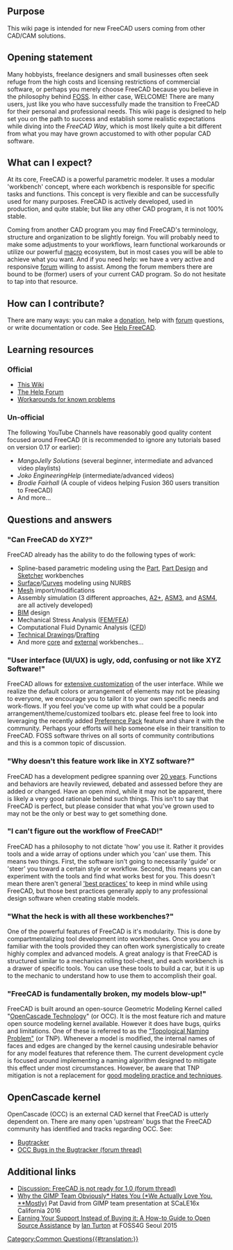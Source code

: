 <languages/>
<translate>

<!--T:68-->
{{VeryImportantMessage|While we welcome and encourage community growth and participation, demands, emotional rants and wild claims are generally poorly received as our community is made up of many experienced and passionate supporters of FreeCAD who have heard similar statements many times over. If you find a feature lacking, or something which is annoying for you, we highly encourage you to consider getting engaged with the code itself. FreeCAD is largely developed by a relatively small group of talented people who all have day jobs, families and other interests beyond just programming on-demand. If you have the skills (Python/C++) and motivation to participate, your contributions can help make FreeCAD even better than it is today. You can find tracked bugs/feature requests [https://github.com/FreeCAD/FreeCAD/issues here].}}

</translate>
{{TOCright}}
<translate>

== Purpose == <!--T:37-->

<!--T:38-->
This wiki page is intended for new FreeCAD users coming from other CAD/CAM solutions.

== Opening statement == <!--T:69-->

<!--T:70-->
Many hobbyists, freelance designers and small businesses often seek refuge from the high costs and licensing restrictions of commercial software, or perhaps you merely choose FreeCAD because you believe in the philosophy behind [https://en.wikipedia.org/wiki/FOSS FOSS]. In either case, WELCOME! There are many users, just like you who have successfully made the transition to FreeCAD for their personal and professional needs. This wiki page is designed to help set you on the path to success and establish some realistic expectations while diving into the ''FreeCAD Way'', which is most likely quite a bit different from what you may have grown accustomed to with other popular CAD software.

== What can I expect? == <!--T:43-->

<!--T:44-->
At its core, FreeCAD is a powerful parametric modeler. It uses a modular 'workbench' concept, where each workbench is responsible for specific tasks and functions. This concept is very flexible and can be successfully used for many purposes. FreeCAD is actively developed, used in production, and quite stable; but like any other CAD program, it is not 100% stable.

<!--T:45-->
Coming from another CAD program you may find FreeCAD's terminology, structure and organization to be slightly foreign. You will probably need to make some adjustments to your workflows, learn functional workarounds or utilize our powerful [[Macros|macro]] ecosystem, but in most cases you will be able to achieve what you want. And if you need help: we have a very active and responsive [https://forum.freecad.org/index.php forum] willing to assist. Among the forum members there are bound to be (former) users of your current CAD program. So do not hesitate to tap into that resource.

== How can I contribute? == <!--T:49-->

<!--T:50-->
There are many ways: you can make a [[Donate|donation]], help with [https://forum.freecad.org/index.php forum] questions, or write documentation or code. See [[Help_FreeCAD|Help FreeCAD]].

== Learning resources == <!--T:71-->

=== Official === <!--T:72-->

<!--T:73-->
* [[Main_Page|This Wiki]]
* [https://forum.freecad.org/viewforum.php?f=3 The Help Forum]
* [[Workarounds|Workarounds for known problems]]

=== Un-official === <!--T:74-->

<!--T:75-->
The following YouTube Channels have reasonably good quality content focused around FreeCAD (it is recommended to ignore any tutorials based on version 0.17 or earlier):
* ''MangoJelly Solutions'' (several beginner, intermediate and advanced video playlists)
* ''Joko EngineeringHelp'' (intermediate/advanced videos)
* ''Brodie Fairhall'' (A couple of videos helping Fusion 360 users transition to FreeCAD)
* And more...

== Questions and answers == <!--T:76-->

=== "Can FreeCAD do XYZ?" === <!--T:77-->

<!--T:78-->
FreeCAD already has the ability to do the following types of work:
* Spline-based parametric modeling using the [[Part_Workbench|Part]], [[PartDesign_Workbench|Part Design]] and [[Sketcher_Workbench|Sketcher]] workbenches
* [[Surface_Workbench|Surface]]/[[Curves_Workbench|Curves]] modeling using NURBS
* [[Mesh_Workbench|Mesh]] import/modifications
* Assembly simulation (3 different approaches, [[A2plus_Workbench|A2+]],  [[Assembly3_Workbench|ASM3]], and [[Assembly4_Workbench|ASM4]], are all actively developed)
* [[BIM_Workbench|BIM]] design
* Mechanical Stress Analysis ([[FEM_Workbench|FEM/FEA]])
* Computational Fluid Dynamic Analysis ([[Cfd_Workbench|CFD]])
* [[TechDraw_Workbench|Technical Drawings]]/[[Draft_Workbench|Drafting]]
* And more [[Workbenches|core]] and [[External_workbenches|external]] workbenches...

=== "User interface (UI/UX) is ugly, odd, confusing or not like XYZ Software!" === <!--T:79-->

<!--T:80-->
FreeCAD allows for [[Interface_Customization|extensive customization]] of the user interface. While we realize the default colors or arrangement of elements may not be pleasing to everyone, we encourage you to tailor it to your own specific needs and work-flows. If you feel you've come up with what could be a popular arrangement/theme/customized toolbars etc. please feel free to look into leveraging the recently added [[Preference_Packs|Preference Pack]] feature and share it with the community. Perhaps your efforts will help someone else in their transition to FreeCAD. FOSS software thrives on all sorts of community contributions and this is a common topic of discussion.

=== "Why doesn't this feature work like in XYZ software?" === <!--T:81-->

<!--T:82-->
FreeCAD has a development pedigree spanning over [[History|20 years]]. Functions and behaviors are heavily reviewed, debated and assessed before they are added or changed. Have an open mind, while it may not be apparent, there is likely a very good rationale behind such things. This isn't to say that FreeCAD is perfect, but please consider that what you've grown used to may not be the only or best way to get something done.

=== "I can't figure out the workflow of FreeCAD!" === <!--T:83-->

<!--T:84-->
FreeCAD has a philosophy to not dictate 'how' you use it. Rather it provides tools and a wide array of options under which you 'can' use them. This means two things. First, the software isn't going to necessarily 'guide' or 'steer' you toward a certain style or workflow. Second, this means you can experiment with the tools and find what works best for you. This doesn't mean there aren't general [[Feature_editing|'best practices']] to keep in mind while using FreeCAD, but those best practices generally apply to any professional design software when creating stable models.

=== "What the heck is with all these workbenches?" === <!--T:85-->

<!--T:86-->
One of the powerful features of FreeCAD is it's modularity. This is done by compartmentalizing tool development into workbenches. Once you are familiar with the tools provided they can often work synergistically to create highly complex and advanced models. A great analogy is that FreeCAD is structured similar to a mechanics rolling tool-chest, and each workbench is a drawer of specific tools. You can use these tools to build a car, but it is up to the mechanic to understand how to use them to accomplish their goal.

=== "FreeCAD is fundamentally broken, my models blow-up!" === <!--T:87-->

<!--T:88-->
FreeCAD is built around an open-source Geometric Modeling Kernel called "[[OpenCASCADE|OpenCascade Technology]]" (or OCC). It is the most feature rich and mature open source modeling kernel available. However it does have bugs, quirks and limitations. One of these is referred to as the [[Topological_naming_problem|"Topological Naming Problem"]] (or TNP). Whenever a model is modified, the internal names of faces and edges are changed by the kernel causing undesirable behavior for any model features that reference them. The current development cycle is focused around implementing a naming algorithm designed to mitigate this effect under most circumstances. However, be aware that TNP mitigation is not a replacement for [[Feature_editing|good modeling practice and techniques]].

== OpenCascade kernel == <!--T:63-->

<!--T:64-->
OpenCascade (OCC) is an external CAD kernel that FreeCAD is utterly dependent on. There are many open 'upstream' bugs that the FreeCAD community has identified and tracks regarding OCC. See:
* [https://github.com/FreeCAD/FreeCAD/issues?q=is%3Aopen+is%3Aissue+label%3A%223rd+Party%3A+OCC%22 Bugtracker]
* [https://forum.freecad.org/viewtopic.php?t=20264 OCC Bugs in the Bugtracker (forum thread)]

== Additional links == <!--T:66-->

<!--T:67-->
* [https://forum.freecad.org/viewtopic.php?f=8&t=43461 Discussion: FreeCAD is not ready for 1.0 (forum thread)]
* [https://www.youtube.com/watch?v=JBmdbipkbrk Why the GIMP Team Obviously* Hates You (*We Actually Love You. **Mostly)] Pat David from GIMP team presentation at SCaLE16x California 2016
* [https://vimeo.com/144089061 Earning Your Support Instead of Buying it: A How-to Guide to Open Source Assistance] by [https://twitter.com/ijturton Ian Turton] at FOSS4G Seoul 2015


</translate>
[[Category:Common Questions{{#translation:}}]]